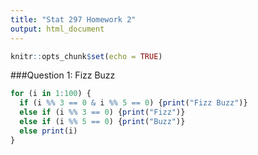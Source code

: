 ```yaml
---
title: "Stat 297 Homework 2"
output: html_document
---
```


```r
knitr::opts_chunk$set(echo = TRUE)
```

###Question 1: Fizz Buzz
```r
for (i in 1:100) {
  if (i %% 3 == 0 & i %% 5 == 0) {print("Fizz Buzz")}
  else if (i %% 3 == 0) {print("Fizz")}
  else if (i %% 5 == 0) {print("Buzz")}
  else print(i)
}
```